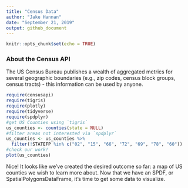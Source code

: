 ```yaml
---
title: "Census Data"
author: "Jake Hannan"
date: "September 21, 2019"
output: github_document
---
```


```r
knitr::opts_chunk$set(echo = TRUE)
```

### About the Census API

The US Census Bureau publishes a wealth of aggregated metrics for several geographic boundaries (e.g., zip codes, census block groups, census tracts) - this information can be used by anyone.

```r
require(censusapi)
require(tigris)
require(plotly)
require(tidyverse)
require(spdplyr)
#get US Counties using `tigris`
us_counties <- counties(state = NULL)
#filter areas not interested via `spdplyr`
us_counties <- us_counties %>%
  filter(!STATEFP %in% c("02", "15", "66", "72", "69", "78", "60"))
#check our work!
plot(us_counties)
```

Nice! It looks like we've created the desired outcome so far: a map of US counties we wish to learn more about. Now that we have an SPDF, or SpatialPolygonsDataFrame, it's time to get some data to visualize. 